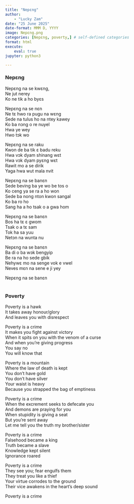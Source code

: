 ```yaml
---
title: "Nepɛng"
author: 
    - "Lucky Zam"
date: "25 June 2025"
date-format: MMM D, YYYY
image: Nepɛng.png
categories: [Nepɛng, poverty,] # self-defined categories
format: html
execute:
    eval: true
jupyter: python3

---
```


:::: {.panel-tabset}

### Nepɛng    
Nepɛng na se kwɛng,<br>
Ne jut nerey<br>
Ko ne tik a ho byɛs<br>


Nepɛng na se nɛn<br>
Ne tɛ hwo ra pugu na wɛng<br>
Sede na tulus ho na ntey kawey<br>
Ko ba nɔng o re nuyel<br>
Hwa ye wey<br>
Hwo tɔk wo<br>


Nepɛng na se raku<br>
Kwon de ba tik ɛ badu reku<br>
Hwa vɔk dyam shinang wɛt<br>
Hwa vɔk dyam pyɛng wɛt<br>
Rawit mo a se dirik<br>
Yaga hwa wut mala nvit<br>


Nepɛng na se banɛn<br>
Sede beving ba ye wo be tos o<br>
Ko ceng ya se ra a ho won<br>
Sede ba nong nton kwon sangal<br>
Ko ba ro ho<br>
Sang ha a ho tsak o a gwa hom<br>


Nepɛng na se banɛn<br>
Bos ha tɛ ɛ gwom<br>
Tsak o a tɛ sam<br>
Tok ha sa yuu<br>
Netɔn na wunta nu<br>


Nepɛng na se banɛn<br>
Ba di o ba wɔk bengyip<br>
Be ra na ho sede gbik<br>
Nehywɛ mo na senge vok e vwel<br>
Neves mɛn na sene e ji yey<br>


Nepɛng na se banɛn<br><br>


### Poverty
Poverty is a hawk<br>
It takes away honour/glory<br>
And leaves you with disrespect<br>


Poverty is a crime<br>
It makes you fight against victory<br>
When it spits on you with the venom of a curse<br>
And when you're giving progress<br>
You say no<br>
You will know that<br>


Poverty is a mountain<br>
Where the law of death is kept<br>
You don't have gold<br>
You don't have silver<br>
Your waist is heavy<br>
Because you strapped the bag of emptiness<br>


Poverty is a crime<br>
When the excrement seeks to defecate you<br>
And demons are praying for you<br>
When stupidity is giving a seat<br>
But you're sent away<br>
Let me tell you the truth my brother/sister<br>


Poverty is a crime<br>
Falsehood became a king<br>
Truth became a slave<br>
Knowledge kept silent<br>
Ignorance roared<br>


Poverty is a crime<br>
They see you; fear engulfs them<br>
They treat you like a thief<br>
Your virtue corrodes to the ground<br>
Their vice awakens in the heart's deep sound<br>


Poverty is a crime<br>

::::


